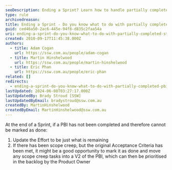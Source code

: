 ```yaml
---
seoDescription: Ending a Sprint? Learn how to handle partially completed PBIs and update your backlog with ease.
type: rule
archivedreason:
title: Ending a Sprint - Do you know what to do with partially completed PBI?
guid: ced46a50-2ac6-445e-94f8-d835c2faa54a
uri: ending-a-sprint-do-you-know-what-to-do-with-partially-completed-stories
created: 2010-09-17T11:45:38.000Z
authors:
  - title: Adam Cogan
    url: https://ssw.com.au/people/adam-cogan
  - title: Martin Hinshelwood
    url: https://ssw.com.au/people/martin-hinshelwood
  - title: Eric Phan
    url: https://ssw.com.au/people/eric-phan
related: []
redirects:
  - ending-a-sprint-do-you-know-what-to-do-with-partially-completed-pbi
lastUpdated: 2024-06-08T03:27:17.000Z
lastUpdatedBy: Brady Stroud [SSW]
lastUpdatedByEmail: bradystroud@ssw.com.au
createdBy: MartinHinshelwood
createdByEmail: MartinHinshelwood@ssw.com.au
---
```


At the end of a Sprint, if a PBI has not been completed and therefore cannot be marked as done:
1. Update the Effort to be just what is remaining
2. If there has been scope creep, but the original Acceptance Criteria has been met, it might be a good opportunity to mark it as done and move any scope creep tasks into a V2 of the PBI, which can then be prioritised in the backlog by the Product Owner
